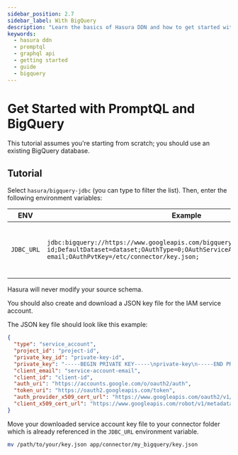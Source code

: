 ```yaml
---
sidebar_position: 2.7
sidebar_label: With BigQuery
description: "Learn the basics of Hasura DDN and how to get started with a BigQuery database."
keywords:
  - hasura ddn
  - promptql
  - graphql api
  - getting started
  - guide
  - bigquery
---
```



# Get Started with PromptQL and BigQuery

<BoilerplateOverview dataSourceName="BigQuery" time="twenty" />

This tutorial assumes you're starting from scratch; you should use an existing BigQuery database.

<Prereqs />

## Tutorial

<BoilerplateInit />

Select `hasura/bigquery-jdbc` (you can type to filter the list). Then, enter the following environment variables:

| ENV        | Example                                                                                                                                                                                               | Description                                       |
| ---------- | ----------------------------------------------------------------------------------------------------------------------------------------------------------------------------------------------------- | ------------------------------------------------- |
| `JDBC_URL` | `jdbc:bigquery://https://www.googleapis.com/bigquery/v2:443;ProjectId=project-id;DefaultDataset=dataset;OAuthType=0;OAuthServiceAcctEmail=service-account-email;OAuthPvtKey=/etc/connector/key.json;` | The JDBC URL to connect to the BigQuery database. |

Hasura will never modify your source schema.

You should also create and download a JSON key file for the IAM service account.

The JSON key file should look like this example:

```json
{
  "type": "service_account",
  "project_id": "project-id",
  "private_key_id": "private-key-id",
  "private_key": "-----BEGIN PRIVATE KEY-----\nprivate-key\n-----END PRIVATE KEY-----\n",
  "client_email": "service-account-email",
  "client_id": "client-id",
  "auth_uri": "https://accounts.google.com/o/oauth2/auth",
  "token_uri": "https://oauth2.googleapis.com/token",
  "auth_provider_x509_cert_url": "https://www.googleapis.com/oauth2/v1/certs",
  "client_x509_cert_url": "https://www.googleapis.com/robot/v1/metadata/x509/service-account-email"
}
```

Move your downloaded service account key file to your connector folder which is already referenced in the `JDBC_URL`
environment variable.

```bash
mv /path/to/your/key.json app/connector/my_bigquery/key.json
```

<BoilerplateDx />

<BoilerplateSummary dataSourceName="BigQuery" />
